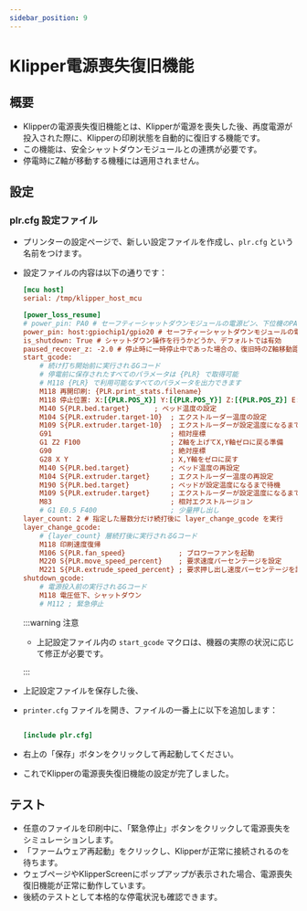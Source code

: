 ```yaml
---
sidebar_position: 9
---
```


# Klipper電源喪失復旧機能

## 概要

- Klipperの電源喪失復旧機能とは、Klipperが電源を喪失した後、再度電源が投入された際に、Klipperの印刷状態を自動的に復旧する機能です。
- この機能は、安全シャットダウンモジュールとの連携が必要です。
- 停電時にZ軸が移動する機種には適用されません。

## 設定

### plr.cfg 設定ファイル

- プリンターの設定ページで、新しい設定ファイルを作成し、`plr.cfg` という名前をつけます。
- 設定ファイルの内容は以下の通りです：

    ```cfg
    [mcu host]   
    serial: /tmp/klipper_host_mcu
    
    [power_loss_resume]
    # power_pin: PA0 # セーフティーシャットダウンモジュールの電源ピン、下位機のPA0ピンに接続
    power_pin: host:gpiochip1/gpio20 # セーフティーシャットダウンモジュールの電源ピン、上位機のPA21ピンに接続
    is_shutdown: True # シャットダウン操作を行うかどうか、デフォルトでは有効
    paused_recover_z: -2.0 # 停止時に一時停止中であった場合の、復旧時のZ軸移動距離、デフォルトでは移動しない
    start_gcode:
        # 続け打ち開始前に実行されるGコード
        # 停電前に保存されたすべてのパラメータは {PLR} で取得可能
        # M118 {PLR} で利用可能なすべてのパラメータを出力できます
        M118 再開印刷: {PLR.print_stats.filename}
        M118 停止位置: X:[{PLR.POS_X}] Y:[{PLR.POS_Y}] Z:[{PLR.POS_Z}] E:[{PLR.POS_E}]
        M140 S{PLR.bed.target}      ; ベッド温度の設定
        M104 S{PLR.extruder.target-10}  ; エクストルーダー温度の設定
        M109 S{PLR.extruder.target-10}  ; エクストルーダーが設定温度になるまで待機
        G91                             ; 相対座標
        G1 Z2 F100                      ; Z軸を上げてX,Y軸ゼロに戻る準備
        G90                             ; 絶対座標
        G28 X Y                         ; X,Y軸をゼロに戻す
        M140 S{PLR.bed.target}          ; ベッド温度の再設定
        M104 S{PLR.extruder.target}     ; エクストルーダー温度の再設定
        M190 S{PLR.bed.target}          ; ベッドが設定温度になるまで待機
        M109 S{PLR.extruder.target}     ; エクストルーダーが設定温度になるまで待機
        M83                             ; 相対エクストルージョン
        # G1 E0.5 F400                  ; 少量押し出し
    layer_count: 2 # 指定した層数分だけ続打後に layer_change_gcode を実行
    layer_change_gcode:                
        # {layer_count} 層続打後に実行されるGコード
        M118 印刷速度復帰
        M106 S{PLR.fan_speed}             ; ブロワーファンを起動
        M220 S{PLR.move_speed_percent}    ; 要求速度パーセンテージを設定
        M221 S{PLR.extrude_speed_percent} ; 要求押し出し速度パーセンテージを設定
    shutdown_gcode:
        # 電源投入前の実行されるGコード
        M118 電圧低下、シャットダウン
        # M112 ; 緊急停止

    ```

    :::warning 注意

    - 上記設定ファイル内の `start_gcode` マクロは、機器の実際の状況に応じて修正が必要です。

    :::

- 上記設定ファイルを保存した後、
- `printer.cfg` ファイルを開き、ファイルの一番上に以下を追加します：

    ```cfg

    [include plr.cfg]

    ```

- 右上の「保存」ボタンをクリックして再起動してください。
- これでKlipperの電源喪失復旧機能の設定が完了しました。

## テスト

- 任意のファイルを印刷中に、「緊急停止」ボタンをクリックして電源喪失をシミュレーションします。
- 「ファームウェア再起動」をクリックし、Klipperが正常に接続されるのを待ちます。
- ウェブページやKlipperScreenにポップアップが表示された場合、電源喪失復旧機能が正常に動作しています。
- 後続のテストとして本格的な停電状況も確認できます。

